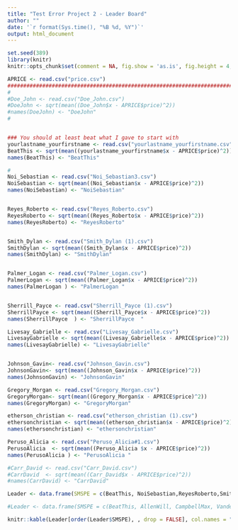 ```yaml
---
title: "Test Error Project 2 - Leader Board"
author: ""
date: '`r format(Sys.time(), "%B %d, %Y")`'
output: html_document
---
```


```r
set.seed(389)
library(knitr)
knitr::opts_chunk$set(comment = NA, fig.show = 'as.is', fig.height = 4, fig.width = 4, prompt = TRUE, highlight = TRUE, tidy = FALSE, warning = FALSE, message = FALSE, tidy.opts=list(blank = TRUE, width.cutoff= 75, cache = TRUE))
```


```r
APRICE <- read.csv("price.csv")
#########################################################################
#
#Doe_John <- read.csv("Doe_John.csv")
#DoeJohn <- sqrt(mean((Doe_John$x - APRICE$price)^2))
#names(DoeJohn) <- "DoeJohn"
#


### You should at least beat what I gave to start with
yourlastname_yourfirstname <- read.csv("yourlastname_yourfirstname.csv")
BeatThis <- sqrt(mean((yourlastname_yourfirstname$x - APRICE$price)^2))
names(BeatThis) <- "BeatThis"

#
Noi_Sebastian <- read.csv("Noi_Sebastian3.csv")
NoiSebastian <- sqrt(mean((Noi_Sebastian$x - APRICE$price)^2))
names(NoiSebastian) <- "NoiSebastian"


Reyes_Roberto <- read.csv("Reyes_Roberto.csv")
ReyesRoberto <- sqrt(mean((Reyes_Roberto$x - APRICE$price)^2))
names(ReyesRoberto) <- "ReyesRoberto"


Smith_Dylan <- read.csv("Smith_Dylan (1).csv")
SmithDylan <- sqrt(mean((Smith_Dylan$x - APRICE$price)^2))
names(SmithDylan) <- "SmithDylan"


Palmer_Logan <- read.csv("Palmer_Logan.csv")
PalmerLogan <- sqrt(mean((Palmer_Logan$x - APRICE$price)^2))
names(PalmerLogan ) <- "PalmerLogan "


Sherrill_Payce <- read.csv("Sherrill_Payce (1).csv")
SherrillPayce <- sqrt(mean((Sherrill_Payce$x - APRICE$price)^2))
names(SherrillPayce  ) <- "SherrillPayce  "

Livesay_Gabrielle <- read.csv("Livesay_Gabrielle.csv")
LivesayGabrielle <- sqrt(mean((Livesay_Gabrielle$x - APRICE$price)^2))
names(LivesayGabrielle) <- "LivesayGabrielle"


Johnson_Gavin<- read.csv("Johnson_Gavin.csv")
JohnsonGavin<- sqrt(mean((Johnson_Gavin$x - APRICE$price)^2))
names(JohnsonGavin) <- "JohnsonGavin"

Gregory_Morgan <- read.csv("Gregory_Morgan.csv")
GregoryMorgan<- sqrt(mean((Gregory_Morgan$x - APRICE$price)^2))
names(GregoryMorgan) <- "GregoryMorgan"

etherson_christian <- read.csv("etherson_christian (1).csv")
ethersonchristian <- sqrt(mean((etherson_christian$x - APRICE$price)^2))
names(ethersonchristian) <- "ethersonchristian"

Peruso_Alicia <- read.csv("Peruso_Alicia#1.csv")
PerusoAlicia  <- sqrt(mean((Peruso_Alicia $x - APRICE$price)^2))
names(PerusoAlicia ) <- "PerusoAlicia "

#Carr_David <- read.csv("Carr_David.csv")
#CarrDavid  <- sqrt(mean((Carr_David$x - APRICE$price)^2))
#names(CarrDavid) <- "CarrDavid"

```


```r
Leader <- data.frame(SMSPE = c(BeatThis, NoiSebastian,ReyesRoberto,SmithDylan,PalmerLogan,SherrillPayce, LivesayGabrielle,JohnsonGavin,GregoryMorgan,ethersonchristian,PerusoAlicia ))

```

```r
#Leader <- data.frame(SMSPE = c(BeatThis, AllenWill, CampbellMax, VandenbergAndrew, DubeWill))
```

```r
knitr::kable(Leader[order(Leader$SMSPE), , drop = FALSE], col.names = "$\\sqrt{MSPE}$", align = "l")
```